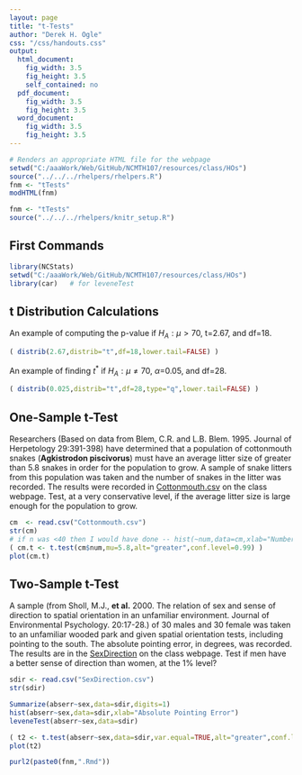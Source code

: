 ```yaml
---
layout: page
title: "t-Tests"
author: "Derek H. Ogle"
css: "/css/handouts.css"
output:
  html_document:
    fig_width: 3.5
    fig_height: 3.5
    self_contained: no
  pdf_document:
    fig_width: 3.5
    fig_height: 3.5
  word_document:
    fig_width: 3.5
    fig_height: 3.5
---
```


```r
# Renders an appropriate HTML file for the webpage
setwd("C:/aaaWork/Web/GitHub/NCMTH107/resources/class/HOs")
source("../../../rhelpers/rhelpers.R")
fnm <- "tTests"
modHTML(fnm)
```

```r
fnm <- "tTests"
source("../../../rhelpers/knitr_setup.R")
```

## First Commands
```r
library(NCStats)
setwd("C:/aaaWork/Web/GitHub/NCMTH107/resources/class/HOs")
library(car)   # for leveneTest
```

## t Distribution Calculations
An example of computing the p-value if $H_{A}:\mu>70$, t=2.67, and df=18.
```r
( distrib(2.67,distrib="t",df=18,lower.tail=FALSE) )
```

An example of finding $t^{*}$ if $H_{A}:\mu\neq70$, $\alpha$=0.05, and df=28.
```r
( distrib(0.025,distrib="t",df=28,type="q",lower.tail=FALSE) )
```

## One-Sample t-Test
Researchers (Based on data from Blem, C.R. and L.B. Blem. 1995. Journal of Herpetology 29:391-398) have determined that a population of cottonmouth snakes (**Agkistrodon piscivorus**) must have an average litter size of greater than 5.8 snakes in order for the population to grow.  A sample of snake litters from this population was taken and the number of snakes in the litter was recorded.  The results were recorded in [Cottonmouth.csv](https://github.com/droglenc/NCData/blob/master/Cottonmouth.csv) on the class webpage.  Test, at a very conservative level, if the average litter size is large enough for the population to grow.
```r
cm  <- read.csv("Cottonmouth.csv")
str(cm)
# if n was <40 then I would have done -- hist(~num,data=cm,xlab="Number in Litter")
( cm.t <- t.test(cm$num,mu=5.8,alt="greater",conf.level=0.99) )
plot(cm.t)
```

## Two-Sample t-Test
A sample (from Sholl, M.J., **et al.**  2000.  The relation of sex and sense of direction to spatial orientation in an unfamiliar environment.  Journal of Environmental Psychology.  20:17-28.) of 30 males and 30 female was taken to an unfamiliar wooded park and given spatial orientation tests, including pointing to the south.  The absolute pointing error, in degrees, was recorded.  The results are in the [SexDirection](https://github.com/droglenc/NCData/blob/master/SexDirection.csv) on the class webpage. Test if men have a better sense of direction than women, at the 1% level?
```r
sdir <- read.csv("SexDirection.csv")
str(sdir)
```

```r
Summarize(abserr~sex,data=sdir,digits=1)
hist(abserr~sex,data=sdir,xlab="Absolute Pointing Error")
leveneTest(abserr~sex,data=sdir)
```

```r
( t2 <- t.test(abserr~sex,data=sdir,var.equal=TRUE,alt="greater",conf.level=0.99) )
plot(t2)
```

```r
purl2(paste0(fnm,".Rmd"))
```
